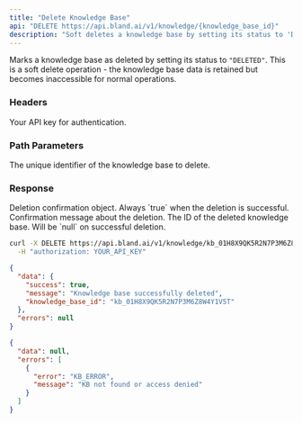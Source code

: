 ```yaml
---
title: "Delete Knowledge Base"
api: "DELETE https://api.bland.ai/v1/knowledge/{knowledge_base_id}"
description: "Soft deletes a knowledge base by setting its status to 'DELETED'."
---
```


Marks a knowledge base as deleted by setting its status to `"DELETED"`. This is a soft delete operation - the knowledge base data is retained but becomes inaccessible for normal operations.

### Headers

<ParamField header="authorization" type="string" required>
  Your API key for authentication.
</ParamField>

### Path Parameters

<ParamField path="knowledge_base_id" type="string" required>
  The unique identifier of the knowledge base to delete.
</ParamField>

### Response

<ResponseField name="data" type="object">
  Deletion confirmation object.

  <ResponseField name="data.success" type="boolean">
    Always `true` when the deletion is successful.
  </ResponseField>

  <ResponseField name="data.message" type="string">
    Confirmation message about the deletion.
  </ResponseField>

  <ResponseField name="data.knowledge_base_id" type="string">
    The ID of the deleted knowledge base.
  </ResponseField>
</ResponseField>

<ResponseField name="errors" type="null">
  Will be `null` on successful deletion.
</ResponseField>

<RequestExample>

```bash cURL
curl -X DELETE https://api.bland.ai/v1/knowledge/kb_01H8X9QK5R2N7P3M6Z8W4Y1V5T \
  -H "authorization: YOUR_API_KEY"
```

</RequestExample>

<ResponseExample>

```json Success Response
{
  "data": {
    "success": true,
    "message": "Knowledge base successfully deleted",
    "knowledge_base_id": "kb_01H8X9QK5R2N7P3M6Z8W4Y1V5T"
  },
  "errors": null
}
```

```json Not Found Response
{
  "data": null,
  "errors": [
    {
      "error": "KB_ERROR",
      "message": "KB not found or access denied"
    }
  ]
}
```

</ResponseExample>
